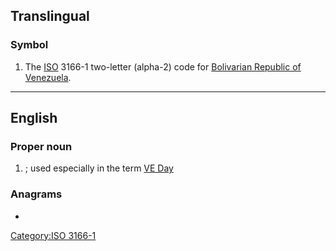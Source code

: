 {{also|Appendix:Variations of "ve"}}
==Translingual==
{{wikipedia}}

===Symbol===
{{head|mul|symbol}}

# The [[ISO]] 3166-1 two-letter (alpha-2) code for [[Bolivarian Republic of Venezuela]].

[[Category:ISO 3166-1]]

----

==English==

===Proper noun===
{{en-proper noun}}

# {{io|lang=en|[[victory|Victory]] in [[Europe]]|nodot=1}}; used especially in the term [[VE Day]]

===Anagrams===
* {{anagrams|en|a=ev|E.V.|EV|eV|μeV}}